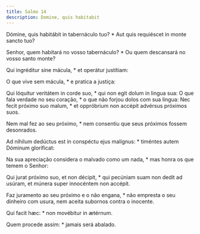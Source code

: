 ```yaml
---
title: Salmo 14
description: Domine, quis habitabit
---
```


<div class="side-by-side not-content">

Dómine, quis habitábit in tabernáculo tuo? * Aut quis requiéscet in monte
    sancto tuo?

Senhor, quem habitará no vosso tabernáculo? * Ou quem descansará no vosso
    santo monte?

Qui ingréditur sine mácula, * et operátur justítiam:

O que vive sem mácula, * e pratica a justiça:

Qui lóquitur veritátem in corde suo, * qui non egit dolum in lingua sua:
  O que fala verdade no seu coração, * o que não forjou dolos com sua língua:
  Nec fecit próximo suo malum, * et oppróbrium non accépit advérsus próximos
    suos.

Nem mal fez ao seu próximo, * nem consentiu que seus próximos fossem
    desonrados.

Ad níhilum dedúctus est in conspéctu ejus malígnus: * timéntes autem Dóminum
    gloríficat:

Na sua apreciação considera o malvado como um nada, * mas honra os que temem
    o Senhor:

Qui jurat próximo suo, et non décipit, * qui pecúniam suam non dedit ad
    usúram, et múnera super innocéntem non accépit.

Faz juramento ao seu próximo e o não engana, * não empresta o seu dinheiro
    com usura, nem aceita subornos contra o inocente.

Qui facit hæc: * non movébitur in ætérnum.

Quem procede assim: * jamais será abalado.

</div>
